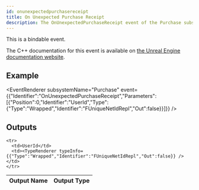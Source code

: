 ```yaml
---
id: onunexpectedpurchasereceipt
title: On Unexpected Purchase Receipt
description: The OnUnexpectedPurchaseReceipt event of the Purchase subsystem.
---
```



This is a bindable event.

The C++ documentation for this event is available on [the Unreal Engine documentation website](https://dev.epicgames.com/documentation/en-us/unreal-engine/API/Plugins/OnlineSubsystem/Interfaces/IOnlinePurchase/).

## Example

<EventRenderer subsystemName="Purchase" event={{"Identifier":"OnUnexpectedPurchaseReceipt","Parameters":[{"Position":0,"Identifier":"UserId","Type":{"Type":"Wrapped","Identifier":"FUniqueNetIdRepl","Out":false}}]}} />

## Outputs


<table>
  <thead>
    <tr>
      <th>Output Name</th>
      <th>Output Type</th>
    </tr>
  </thead>
  <tbody>
    
    <tr>
      <td>UserId</td>
      <td><TypeRenderer typeInfo={{"Type":"Wrapped","Identifier":"FUniqueNetIdRepl","Out":false}} /></td>
    </tr>
  </tbody>
</table>


